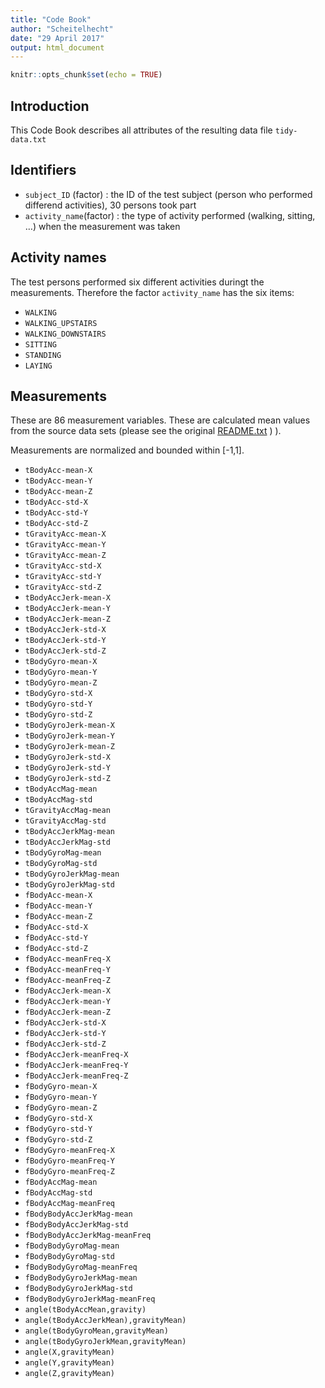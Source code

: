 ```yaml
---
title: "Code Book"
author: "Scheitelhecht"
date: "29 April 2017"
output: html_document
---
```


```r
knitr::opts_chunk$set(echo = TRUE)
```

## Introduction

This Code Book describes all attributes of the resulting data file `tidy-data.txt`


## Identifiers


* `subject_ID`  (factor) : the ID of the test subject (person who performed differend activities), 30 persons took part
* `activity_name`(factor) : the type of activity performed (walking, sitting, ...) when the  measurement was taken

## Activity names

The test persons performed six different activities duringt the measurements.
Therefore the factor `activity_name` has the six items:

* `WALKING `
* `WALKING_UPSTAIRS `
* `WALKING_DOWNSTAIRS `
* `SITTING `
* `STANDING`
* `LAYING`

## Measurements

These are 86 measurement variables.  These are calculated mean values from the source data sets (please see the original <a href='UCI HAR Dataset/README.txt'>README.txt</a> )
). 

Measurements are normalized and bounded within [-1,1].

*	`	tBodyAcc-mean-X	`
*	`	tBodyAcc-mean-Y	`
*	`	tBodyAcc-mean-Z	`
*	`	tBodyAcc-std-X	`
*	`	tBodyAcc-std-Y	`
*	`	tBodyAcc-std-Z	`
*	`	tGravityAcc-mean-X	`
*	`	tGravityAcc-mean-Y	`
*	`	tGravityAcc-mean-Z	`
*	`	tGravityAcc-std-X	`
*	`	tGravityAcc-std-Y	`
*	`	tGravityAcc-std-Z	`
*	`	tBodyAccJerk-mean-X	`
*	`	tBodyAccJerk-mean-Y	`
*	`	tBodyAccJerk-mean-Z	`
*	`	tBodyAccJerk-std-X	`
*	`	tBodyAccJerk-std-Y	`
*	`	tBodyAccJerk-std-Z	`
*	`	tBodyGyro-mean-X	`
*	`	tBodyGyro-mean-Y	`
*	`	tBodyGyro-mean-Z	`
*	`	tBodyGyro-std-X	`
*	`	tBodyGyro-std-Y	`
*	`	tBodyGyro-std-Z	`
*	`	tBodyGyroJerk-mean-X	`
*	`	tBodyGyroJerk-mean-Y	`
*	`	tBodyGyroJerk-mean-Z	`
*	`	tBodyGyroJerk-std-X	`
*	`	tBodyGyroJerk-std-Y	`
*	`	tBodyGyroJerk-std-Z	`
*	`	tBodyAccMag-mean	`
*	`	tBodyAccMag-std	`
*	`	tGravityAccMag-mean	`
*	`	tGravityAccMag-std	`
*	`	tBodyAccJerkMag-mean	`
*	`	tBodyAccJerkMag-std	`
*	`	tBodyGyroMag-mean	`
*	`	tBodyGyroMag-std	`
*	`	tBodyGyroJerkMag-mean	`
*	`	tBodyGyroJerkMag-std	`
*	`	fBodyAcc-mean-X	`
*	`	fBodyAcc-mean-Y	`
*	`	fBodyAcc-mean-Z	`
*	`	fBodyAcc-std-X	`
*	`	fBodyAcc-std-Y	`
*	`	fBodyAcc-std-Z	`
*	`	fBodyAcc-meanFreq-X	`
*	`	fBodyAcc-meanFreq-Y	`
*	`	fBodyAcc-meanFreq-Z	`
*	`	fBodyAccJerk-mean-X	`
*	`	fBodyAccJerk-mean-Y	`
*	`	fBodyAccJerk-mean-Z	`
*	`	fBodyAccJerk-std-X	`
*	`	fBodyAccJerk-std-Y	`
*	`	fBodyAccJerk-std-Z	`
*	`	fBodyAccJerk-meanFreq-X	`
*	`	fBodyAccJerk-meanFreq-Y	`
*	`	fBodyAccJerk-meanFreq-Z	`
*	`	fBodyGyro-mean-X	`
*	`	fBodyGyro-mean-Y	`
*	`	fBodyGyro-mean-Z	`
*	`	fBodyGyro-std-X	`
*	`	fBodyGyro-std-Y	`
*	`	fBodyGyro-std-Z	`
*	`	fBodyGyro-meanFreq-X	`
*	`	fBodyGyro-meanFreq-Y	`
*	`	fBodyGyro-meanFreq-Z	`
*	`	fBodyAccMag-mean	`
*	`	fBodyAccMag-std	`
*	`	fBodyAccMag-meanFreq	`
*	`	fBodyBodyAccJerkMag-mean	`
*	`	fBodyBodyAccJerkMag-std	`
*	`	fBodyBodyAccJerkMag-meanFreq	`
*	`	fBodyBodyGyroMag-mean	`
*	`	fBodyBodyGyroMag-std	`
*	`	fBodyBodyGyroMag-meanFreq	`
*	`	fBodyBodyGyroJerkMag-mean	`
*	`	fBodyBodyGyroJerkMag-std	`
*	`	fBodyBodyGyroJerkMag-meanFreq	`
*	`	angle(tBodyAccMean,gravity)	`
*	`	angle(tBodyAccJerkMean),gravityMean)	`
*	`	angle(tBodyGyroMean,gravityMean)	`
*	`	angle(tBodyGyroJerkMean,gravityMean)	`
*	`	angle(X,gravityMean)	`
*	`	angle(Y,gravityMean)	`
*	`	angle(Z,gravityMean)	`

